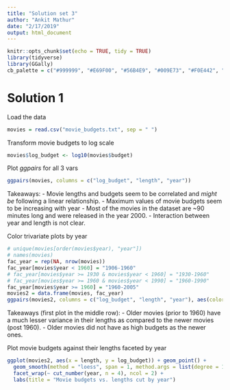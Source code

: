 ```yaml
---
title: "Solution set 3"
author: "Ankit Mathur"
date: "2/17/2019"
output: html_document
---
```


```r
knitr::opts_chunk$set(echo = TRUE, tidy = TRUE)
library(tidyverse)
library(GGally)
cb_palette = c("#999999", "#E69F00", "#56B4E9", "#009E73", "#F0E442", "#0072B2", "#D55E00", "#CC79A7")
```

# Solution 1

Load the data
```r
movies = read.csv("movie_budgets.txt", sep = " ")
```

Transform movie budgets to log scale
```r
movies$log_budget <- log10(movies$budget)
```

Plot *ggpairs* for all 3 vars
```r
ggpairs(movies, columns = c("log_budget", "length", "year"))
```

Takeaways:
  - Movie lengths and budgets seem to be correlated and *might be* following a linear relationship.
  - Maximum values of movie budgets seem to be increasing with year
  - Most of the movies in the dataset are ~90 minutes long and were released in the year 2000.
  - Interaction between year and length is not clear.

Color trivariate plots by year
```r
# unique(movies[order(movies$year), "year"])
# names(movies)
fac_year = rep(NA, nrow(movies))
fac_year[movies$year < 1960] = "1906-1960"
# fac_year[movies$year >= 1930 & movies$year < 1960] = "1930-1960"
# fac_year[movies$year >= 1960 & movies$year < 1990] = "1960-1990"
fac_year[movies$year >= 1960] = "1960-2005"
movies2 = data.frame(movies, fac_year)
ggpairs(movies2, columns = c("log_budget", "length", "year"), aes(color = fac_year))
```

Takeaways (first plot in the middle row):
  - Older movies (prior to 1960) have a much lesser variance in their lengths as compared to the newer movies (post 1960).
  - Older movies did not have as high budgets as the newer ones.

Plot movie budgets against their lengths faceted by year
```r
ggplot(movies2, aes(x = length, y = log_budget)) + geom_point() +
  geom_smooth(method = "loess", span = 1, method.args = list(degree = 1)) +
  facet_wrap(~ cut_number(year, n = 4), ncol = 2) +
  labs(title = "Movie budgets vs. lengths cut by year")
```

